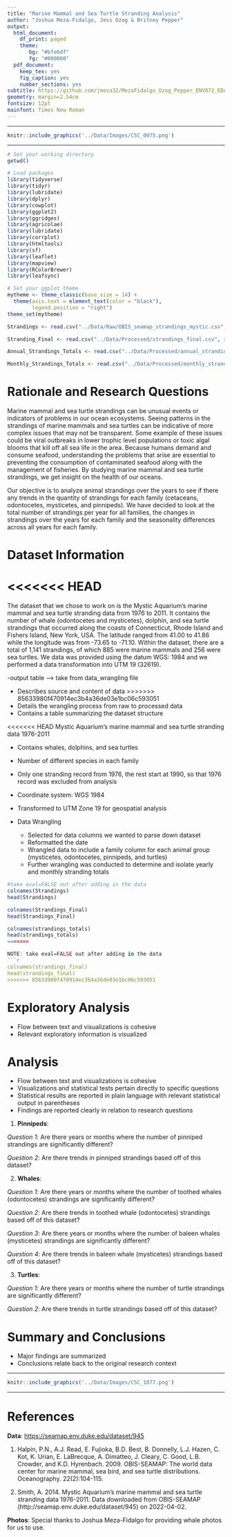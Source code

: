 ```yaml
---
title: "Marine Mammal and Sea Turtle Stranding Analysis"
author: "Joshua Meza-Fidalgo, Jess Ozog & Britney Pepper"
output:
  html_document:
    df_print: paged
    theme:
       bg: "#bfe6df"
       fg: "#000000"
  pdf_document:
    keep_tex: yes
    fig_caption: yes
    number_sections: yes
subtitle: https://github.com/jmeza32/MezaFidalgo_Ozog_Pepper_ENV872_EDA_FinalProject.git
geometry: margin=2.54cm
fontsize: 12pt
mainfont: Times New Roman
---
```


-------------


```r
knitr::include_graphics('../Data/Images/CSC_0075.png')
```

-------------

\newpage
\tableofcontents 
\newpage
\listoftables 
\newpage
\listoffigures 
\newpage

```r
# Set your working directory
getwd()

# Load packages
library(tidyverse)
library(tidyr)
library(lubridate)
library(dplyr)
library(cowplot)
library(ggplot2)
library(ggridges)
library(agricolae)
library(lubridate)
library(corrplot)
library(htmltools)
library(sf)
library(leaflet)
library(mapview)
library(RColorBrewer)
library(leafsync)

# Set your ggplot theme
mytheme <- theme_classic(base_size = 14) +
  theme(axis.text = element_text(color = "black"), 
        legend.position = "right")
theme_set(mytheme)
```


```r
Strandings <- read.csv("../Data/Raw/OBIS_seamap_strandings_mystic.csv", stringsAsFactors = TRUE)

Stranding_Final <- read.csv("../Data/Processed/strandings_final.csv", stringsAsFactors = TRUE)

Annual_Strandings_Totals <- read.csv("../Data/Processed/annual_strandings_totals.csv", stringsAsFactors = TRUE)

Monthly_Strandings_Totals <- read.csv("../Data/Processed/monthly_strandings_totals.csv", stringsAsFactors = TRUE)
```



# Rationale and Research Questions

Marine mammal and sea turtle strandings can be unusual events or indicators of problems in our ocean ecosystems. Seeing patterns in the strandings of marine mammals and sea turtles can be indicative of more complex issues that may not be transparent. Some example of these issues could be viral outbreaks in lower trophic level populations or toxic algal blooms that kill off all sea life in the area. Because humans demand and consume seafood, understanding the problems that arise are essential to preventing the consumption of contaminated seafood along with the management of fisheries. By studying marine mammal and sea turtle strandings, we get insight on the health of our oceans.

Our objective is to analyze animal strandings over the years to see if there any trends in the quantity of strandings for each family (cetaceans, odontocetes, mysticetes, and pinnipeds). We have decided to look at the total number of strandings per year for all families, the changes in strandings over the years for each family and the seasonality differences across all years for each family. 


\newpage

# Dataset Information
<<<<<<< HEAD
=======

The dataset that we chose to work on is the Mystic Aquarium's marine mammal and sea turtle stranding data from 1976 to 2011. It contains the number of whale (odontocetes and mysticetes), dolphin, and sea turtle strandings that occurred along the coasts of Connecticut, Rhode Island and Fishers Island, New York, USA. The latitude ranged from 41.00 to 41.86 while the longitude was from -73.65 to -71.10. Within the dataset, there are a total of 1,141 strandings, of which 885 were marine mammals and 256 were sea turtles. We data was provided using the datum WGS: 1984 and we performed a data transformation into UTM 19 (32619).


-output table --> take from data_wrangling file

* Describes source and content of data
>>>>>>> 85633980f470914ec3b4a36de03e1bc06c593051
* Details the wrangling process from raw to processed data
* Contains a table summarizing the dataset structure


<<<<<<< HEAD
Mystic Aquarium's marine mammal and sea turtle stranding data 1976-2011

* Contains whales, dolphins, and sea turtles
* Number of different species in each family
* Only one stranding record from 1976, the rest start at 1990, so that 1976 record was excluded from analysis 
* Coordinate system: WGS 1984
* Transformed to UTM Zone 19 for geospatial analysis

* Data Wrangling
  * Selected for data columns we wanted to parse down dataset
  * Reformatted the date
  * Wrangled data to include a family column for each animal group (mysticetes, odontocetes, pinnipeds, and turtles)
  * Further wrangling was conducted to determine and isolate yearly and monthly stranding totals


```r
#take eval=FALSE out after adding in the data 
colnames(Strandings)
head(Strandings)

colnames(Strandings_Final)
head(Strandings_Final)

colnames(strandings_totals)
head(strandings_totals)
=======

NOTE: take eval=FALSE out after adding in the data 
```r
colnames(strandings_final)
head(strandings_final)
>>>>>>> 85633980f470914ec3b4a36de03e1bc06c593051

```



\newpage

# Exploratory Analysis 
* Flow between text and visualizations is cohesive
* Relevant exploratory information is visualized




\newpage

# Analysis
* Flow between text and visualizations is cohesive
* Visualizations and statistical tests pertain directly to specific questions 
* Statistical results are reported in plain language with relevant statistical output in parentheses 
* Findings are reported clearly in relation to research questions


1. **Pinnipeds**:

*Question 1*: Are there years or months where the number of pinniped strandings are significantly different?

*Question 2*: Are there trends in pinniped strandings based off of this dataset?

2. **Whales**:

*Question 1*: Are there years or months where the number of toothed whales (odontocetes) strandings are significantly different?

*Question 2*: Are there trends in toothed whale (odontocetes) strandings based off of this dataset?

*Question 3*: Are there years or months where the number of baleen whales (mysticetes) strandings are significantly different?

*Question 4*: Are there trends in baleen whale (mysticetes) strandings based off of this dataset?

3. **Turtles**:

*Question 1*: Are there years or months where the number of turtle strandings are significantly different?

*Question 2*: Are there trends in turtle strandings based off of this dataset?


\newpage


# Summary and Conclusions
* Major findings are summarized
* Conclusions relate back to the original research context 




\newpage

-------------

```r
knitr::include_graphics('../Data/Images/CSC_1077.png')

```


-------------

# References

**Data**: <https://seamap.env.duke.edu/dataset/945> 

1. Halpin, P.N., A.J. Read, E. Fujioka, B.D. Best, B. Donnelly, L.J. Hazen, C. Kot, K. Urian, E. LaBrecque, A. Dimatteo, J. Cleary, C. Good, L.B. Crowder, and K.D. Hyrenbach. 2009. OBIS-SEAMAP: The world data center for marine mammal, sea bird, and sea turtle distributions. Oceanography. 22(2):104-115.

2. Smith, A. 2014. Mystic Aquarium's marine mammal and sea turtle stranding data 1976-2011. Data downloaded from OBIS-SEAMAP (http://seamap.env.duke.edu/dataset/945) on 2022-04-02.

**Photos**: Special thanks to Joshua Meza-Fidalgo for providing whale photos for us to use.
